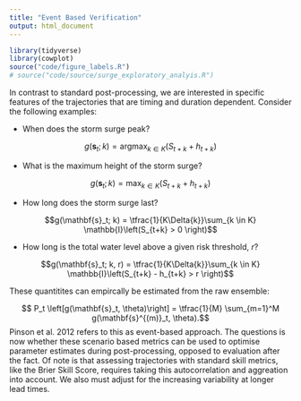```yaml
---
title: "Event Based Verification"
output: html_document
---
```


```r
library(tidyverse)
library(cowplot)
source("code/figure_labels.R")
# source("code/source/surge_exploratory_analyis.R")
```

<!-- ```{r tidalPackage read, echo = FALSE, warning = FALSE, message = FALSE} -->
<!-- package_dir = "code/tidalHelpers" -->
<!-- install.packages(pkgs = "code/tidalHelpers", repos = NULL, type = "source") -->
<!-- library(tidalHelpers) -->
<!-- ``` -->

In contrast to standard post-processing, we are interested in specific features of the trajectories that are timing and duration dependent. Consider the following examples:

* When does the storm surge peak?

$$g(\mathbf{s}_t; k) = \displaystyle{\text{argmax}_{k \in K}} \left( S_{t+k} + h_{t+k} \right)$$

* What is the maximum height of the storm surge?

$$g(\mathbf{s}_t; k) = \displaystyle{\text{max}_{k \in K}} \left( S_{t+k} + h_{t+k} \right)$$

* How long does the storm surge last?

$$g(\mathbf{s}_t; k) = \tfrac{1}{K\Delta{k}}\sum_{k \in K} \mathbb{I}\left(S_{t+k} > 0 \right)$$

* How long is the total water level above a given risk threshold,  $r$?

$$g(\mathbf{s}_t; k, r) = \tfrac{1}{K\Delta{k}}\sum_{k \in K} \mathbb{I}\left(S_{t+k} - h_{t+k} > r \right)$$

These quantitites can empircally be estimated from the raw ensemble:

$$ P_t \left[g(\mathbf{s}_t, \theta)\right] = \tfrac{1}{M} \sum_{m=1}^M g(\mathbf{s}^{(m)}_t, \theta).$$
Pinson et al. 2012 refers to this as event-based approach. The questions is now whether these scenario based metrics can be used to optimise parameter estimates during post-processing, opposed to evaluation after the fact. Of note is that assessing trajectories with standard skill metrics, like the Brier Skill Score, requires taking this autocorrelation and aggreation into account. We also must adjust for the increasing variability at longer lead times. 

[^1]: 
Careful with notion here for threshold height
